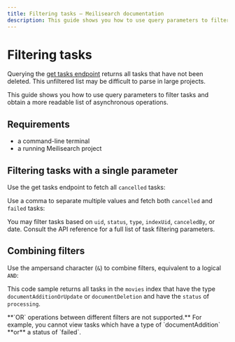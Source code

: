 ```yaml
---
title: Filtering tasks — Meilisearch documentation
description: This guide shows you how to use query parameters to filter tasks and obtain a more readable list of asynchronous operations.
---
```


# Filtering tasks

Querying the [get tasks endpoint](/reference/api/tasks#get-tasks) returns all tasks that have not been deleted. This unfiltered list may be difficult to parse in large projects.

This guide shows you how to use query parameters to filter tasks and obtain a more readable list of asynchronous operations.

## Requirements

- a command-line terminal
- a running Meilisearch project

## Filtering tasks with a single parameter

Use the get tasks endpoint to fetch all `cancelled` tasks:

<CodeSamples id="async_guide_filter_by_statuses_1" />

Use a comma to separate multiple values and fetch both `cancelled` and `failed` tasks:

<CodeSamples id="async_guide_filter_by_statuses_2" />

You may filter tasks based on `uid`, `status`, `type`, `indexUid`, `canceledBy`, or date. Consult the API reference for a full list of task filtering parameters.

## Combining filters

Use the ampersand character (`&`) to combine filters, equivalent to a logical `AND`:

<CodeSamples id="async_guide_multiple_filters_1" />

This code sample returns all tasks in the `movies` index that have the type `documentAdditionOrUpdate` or `documentDeletion` and have the `status` of `processing`.

<Capsule intent="warning">
**`OR` operations between different filters are not supported.** For example, you cannot view tasks which have a type of `documentAddition` **or** a status of `failed`.
</Capsule>
